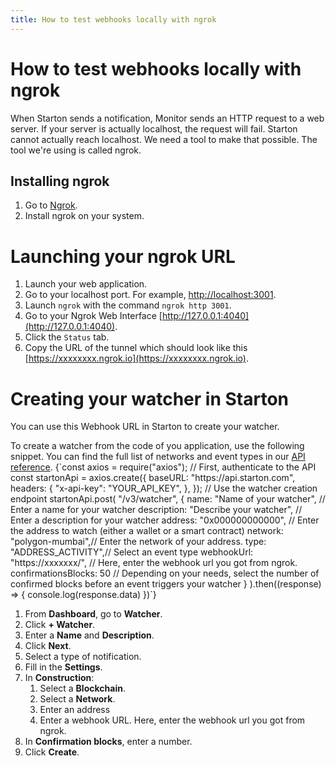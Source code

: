 ```yaml
---
title: How to test webhooks locally with ngrok
---
```



# How to test webhooks locally with ngrok

When Starton sends a notification, Monitor sends an HTTP request to a web server.
If your server is actually localhost, the request will fail. Starton cannot actually reach localhost.
We need a tool to make that possible. The tool we're using is called ngrok.

## Installing ngrok

1. Go to [Ngrok](https://ngrok.com/).
1. Install ngrok on your system. 

# Launching your ngrok URL

1. Launch your web application.
1. Go to your localhost port. For example, [http://localhost:3001](http://localhost:3001).
1. Launch `ngrok` with the command `ngrok http 3001`.
1. Go to your Ngrok Web Interface [http://127.0.0.1:4040](http://127.0.0.1:4040).
1. Click the `Status` tab.
1. Copy the URL of the tunnel which should look like this [https://xxxxxxxx.ngrok.io](https://xxxxxxxx.ngrok.io).

# Creating your watcher in Starton

You can use this Webhook URL in Starton to create your watcher.

<Tabs>
<TabItem value="code" label="From Code">
To create a watcher from the code of you application, use the following snippet.
You can find the full list of networks and event types in our <a href="https://docs.starton.com//intro#tag/Watcher/operation/WatcherCreateOne">API reference</a>.

<CodeBlock language="jsx" showLineNumbers>
{`const axios = require("axios");
// First, authenticate to the API
const startonApi = axios.create({
  baseURL: "https://api.starton.com",
  headers: {
    "x-api-key": "YOUR_API_KEY",
  },
});
// Use the watcher creation endpoint
startonApi.post(
    "/v3/watcher",
    {
        name: "Name of your watcher", // Enter a name for your watcher
        description: "Describe your watcher", // Enter a description for your watcher
        address: "0x000000000000", // Enter the address to watch (either a wallet or a smart contract)
        network: "polygon-mumbai",// Enter the network of your address.
        type: "ADDRESS_ACTIVITY",// Select an event type
        webhookUrl: "https://xxxxxxx/", // Here, enter the webhook url you got from ngrok.
        confirmationsBlocks: 50 // Depending on your needs, select the number of confirmed blocks before an event triggers your watcher
    }
).then((response) => {
    console.log(response.data)
})`}
</CodeBlock>
</TabItem>
<TabItem value="dashboard" label="From Webapp">

1. From **Dashboard**, go to **Watcher**.
1. Click **+ Watcher**.
1. Enter a **Name** and **Description**.
1. Click **Next**.
1. Select a type of notification.
1. Fill in the **Settings**.
1. In **Construction**:
    1. Select a **Blockchain**.
    1. Select a **Network**.
    1. Enter an address
    1. Enter a webhook URL. Here, enter the webhook url you got from ngrok.
1. In **Confirmation blocks**, enter a number.
1. Click **Create**.

</TabItem>
</Tabs>
